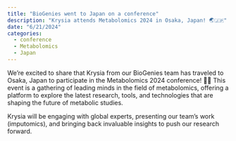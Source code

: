 ```yaml
---
title: "BioGenies went to Japan on a conference"
description: "Krysia attends Metabolomics 2024 in Osaka, Japan! 🌏🇯🇵"
date: "6/21/2024"
categories:
  - conference
  - Metabolomics
  - Japan
---
```


We’re excited to share that Krysia from our BioGenies team has traveled to Osaka, Japan to participate in the Metabolomics 2024 conference! 🧪✨ 
This event is a gathering of leading minds in the field of metabolomics, offering a platform to explore the latest research, tools, and technologies that are shaping the future of metabolic studies.

Krysia will be engaging with global experts, presenting our team's work (imputomics), and bringing back invaluable insights to push our research forward.
